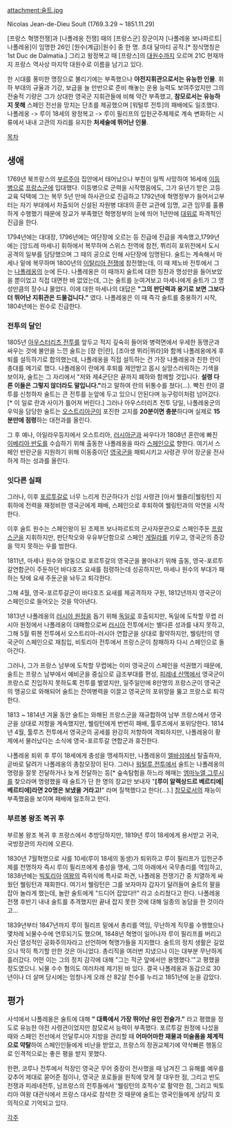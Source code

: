 attachment:술트.jpg

Nicolas Jean-de-Dieu Soult (1769.3.29 ~ 1851.11.29)

[프랑스 혁명전쟁]과 [나폴레옹 전쟁] 때의 [프랑스군] 장군이자 [나폴레옹 보나파르트|나폴레옹]이 임명한 26인 [원수(계급)|원수] 중 한 명. 초대 달마티 공작.[* 정식명칭은 1st Duc de Dalmatia.] 그리고 왕정복고 때 [프랑스]의 [[대원수]]까지 오르며 21C 현재까지 프랑스 역사상 마지막 대원수로 이름을 남기고 있다.

한 시대를 풍미한 명장으로 불리기에는 부족했으나 '''야전지휘관으로서는 유능한 인물'''. 휘하 부대의 규율과 기강, 보급을 늘 만반으로 준비 해놓는 운용 능력도 보여주었지만 그의 전술적 기량은 그가 상대한 영국군 지휘관들에 비해 약간 부족했고, '''참모로서는 유능하지 못해''' 스페인 전선을 망치는 단초를 제공했으며 [워털루 전투]의 패배에도 일조했다. 나폴레옹 -> 루이 18세의 왕정복고 -> 루이 필리프의 입헌군주체제로 계속 변화하는 시류에서 내내 고관의 자리를 유지한 '''처세술에 뛰어난 인물'''.

[[목차]]
== 생애 ==
1769년 북프랑스의 [[부르주아]] 집안에서 태어났으나 부친이 일찍 사망하여 16세에 [[이등병]]으로 [[프랑스군]]에 입대했다. 이등병으로 군력을 시작했음에도, 그가 유년기 받은 고등교육 덕택에 그는 복무 5년 만에 하사관으로 진급하고 1792년에 혁명정부가 들어서고부터는 자기 부대에서 차출되어 신설된 자원병 대대의 훈련 교관에 임명, 교관 임무를 훌륭하게 수행했기 때문에 장교가 부족했던 혁명정부의 눈에 띄어 1년만에 [[대위]]로 파격적인 진급을 한다.

1794년에는 대대장, 1796년에는 여단장에 오르는 등 진급에 진급을 계속했고,1799년에는 [앙드레 마세나] 휘하에서 복무하며 스위스 전역에 참전, 쮜리히 포위전에서 도시 공격의 일부를 담당했으며 그 때의 공으로 인해 사단장에 임명된다. 술트는 계속해서 마세나 밑에 복무하며 1800년의 [[이탈리아 전쟁]]에 참전했는데, 이 때 제노바 전투에서 그는 [[나폴레옹 보나파르트|나폴레옹]]의 눈에 든다. 나폴레옹은 이 때까지 술트에 대한 칭찬과 명성만을 들어보았을 뿐이었고 직접 대면한 바 없었는데, 그는 술트를 눈여겨보고 마세나에게 술트가 그 명성만큼의 장수냐 물었다. 이에 대한 마세나의 대답은 '''"그의 판단력과 용기로 보면 그보다 더 뛰어난 지휘관은 드물겁니다."''' 였다. 나폴레옹은 이 때 즉각 술트를 중용하기 시작, 1804년에는 원수로 진급한다.

=== 전투의 달인 ===
1805년 [[아우스터리츠 전투]]를 앞두고 적지 깊숙히 들어와 병력면에서 우세한 동맹군과 싸우는 것에 불안을 느낀 술트는 [장 란|란], [조아생 뮈라|뮈라]와 함께 나폴레옹에게 후퇴를 설득하기로 합의했는데, 나폴레옹을 직접 설득하는 건 가장 나폴레옹과 친한 란이 총대를 메기로 했다. 나폴레옹이 란에게 후퇴를 제안받고 몹시 실망스러워하는 기색을 보이자, 술트는 그 자리에서 "저와 제4군단은 끝까지 폐하와 함께할 것입니다. '''설령 다른 이들은 그렇지 않더라도 말입니다."'''라고 말하여 란의 뒤통수를 쳤다(...). 빡친 란이 결투를 신청하자 술트는 큰 전투를 눈앞에 두고 있으니 안된다며 능구렁이처럼 넘어갔다.[* 이 일로 란과 사이가 틀어져 버린다.] 그러나 아우스터리츠 전투 당일, 나폴레옹군의 우익을 담당한 술트는 [[오스트리아]]군이 포진한 고지를 '''20분이면 충분'''하다며 실제로 '''15분만에 점령'''하는 대전과를 올린다.

그 후 예나, 아일라우등지에서 오스트리아, [[러시아군]]과 싸우다가 1808년 혼란에 빠진 [[이베리아 반도]]를 수습하기 위해 출동한 나폴레옹을 따라 [[스페인]]으로 향한다. 여기서 스페인 반란군을 지원하기 위해 이동중이던 [[영국군]]을 패퇴시키고 사령관 무어 장군을 전사하게 하는 성과를 올린다. 

=== 잇다른 실패 ===
그러나, 이후 [[포르투갈]]로 너무 느리게 진군하다가 신임 사령관 [아서 웰즐리|웰링턴] 지휘하에 전력을 재정비한 영국군에게 패배, 스페인으로 후퇴하여 웰링턴과의 악연을 시작한다.

이후 술트 원수는 스페인왕이 된 조제프 보나파르트의 군사자문관으로 스페인주둔 [[프랑스군]]을 지휘하지만, 판단착오와 우유부단함으로 스페인 [[게릴라]]를 키우고, 영국군의 증강을 막지 못하는 우를 범한다.

1811년, 마세나 원수와 양동으로 포르투갈의 영국군을 몰아내기 위해 출동, 영국-포르투갈연합군이 주둔하던 바다호즈 요새를 점령하는데 성공하지만, 마세나 원수의 부대가 패하는 탓에 요새 주둔군을 놔두고 퇴각한다.

그해 4월, 영국-포르투갈군이 바다호즈 요새를 제공격하자 구원, 1812년까지 영국군이 스페인으로 들어오는 것을 막아낸다.

1813년 나폴레옹의 [[러시아 원정]]을 돕기 위해 [[독일]]로 호출되지만, 독일에 도착할 무렵 러시아 원정에서 나폴레옹이 대패함으로써 [[러시아]] 전투에서는 별다른 성과를 내지 못하고, 그해 5월 뤼첸 전투에서 오스트리아-러시아 연합군을 상대로 활약하지만, 웰링턴의 영국군이 스페인으로 재침입, 비토리아 전투에서 프랑스군이 참패하자 다시 스페인으로 돌아간다.

그러나, 그가 프랑스 남부에 도착할 무렵에는 이미 영국군이 스페인을 석권했기 때문에, 술트는 프랑스 남부에서 예비군을 중심으로 급조부대를 편성, [[피레네 산맥]]에서 영국군이 프랑스로 진입하지 못하도록 전투를 벌였지만, 일주일만에 8만명의 프랑스군이 영국군의 맹공으로 와해되어 술트는 잔여병력을 이끌고 영국군의 포위망을 뚫고 프랑스로 퇴각한다.

1813 ~ 1814년 겨울 동안 술트는 와해된 프랑스군을 재규합하여 남부 프랑스에서 영국군을 상대로 저항을 계속했지만, 웰링턴에게 번번히 패배, 툴루즈에서 포위당한다. 1814년 4월, 툴루즈 전투에서 영국군의 공세를 완강히 저항하여 격퇴하지만, 나폴레옹이 황제에서 물러났다는 소식에 영국-포르투갈 연합군과 휴전한다.

나폴레옹 퇴위 후 루이 18세에게 충성을 맹세하지만, 나폴레옹이 [[엘바섬]]에서 탈출하자, 곧바로 달려가 나폴레옹의 총참모장이 된다. 그러나 [[워털루 전투]]에서 술트는 나폴레옹의 명령을 잘못 전달하거나 늦게 전달하는 등[* 숲속탐험을 하느라 헤매는 [[엠마누엘 그루시]]를 찾으라며 명령했을 때 술트가 단 한 명의 장교만 보내자 "'''[루이 알렉상드르 베르티에|베르티에]라면 20명은 보냈을 거라고!'''" 라며 질책했다고 한다(…).] [[참모]]로서의 재능이 부족했음을 보이며 패배에 일조하고 만다.

=== 부르봉 왕조 복귀 후 ===
부르봉 왕조 복귀 후 프랑스에서 추방당하지만, 1819년 루이 18세에게 용서받고 귀국, 국방장관의 자리에 오른다.

1830년 7월혁명으로 샤를 10세(루이 18세의 동생)가 퇴위하고 루이 필리프가 입헌군주제를 천명하자 즉시 루이 필리프에게 충성을 맹세, 그의 아래에서 국무총리를 역임하고, 1838년에는 [[빅토리아]] [[여왕]]의 즉위식에 특사로 파견, 나폴레옹 전쟁기간 중 치열하게 싸웠던 웰링턴과 재회한다. 여기서 웰링턴은 그를 보자마자 갑자기 달려들어 술트의 팔을 잡아 놀라게 했는데, 놀란 술트에게 "드디어 잡았다!!" 라고 소리쳤다고 한다. 나폴레옹 전쟁 후반기 내내 술트를 추격했지만 끝내 잡지 못한 것에 대해 일종의 농담을 한 것이라고...

1839년부터 1847년까지 루이 필리프 밑에서 총리를 역임, 무난하게 직무를 수행했으나 몇차례 뇌물수수에 연루되기도 했으며, 1848년 혁명이 일어나자 루이 필리프를 버리고 자신 열성적인 공화주의자라고 선언하며 혁명가들을 지지했다. 술트의 정치 생활은 길었으나 딱히 특기할 만한 것은 아니었다. 총리직을 여러번 지냈으나 이는 대부분 무난하게 흘러갔다. 어떤 이는 그의 정치 감각에 대해 "그는 적군 앞에서만 용맹했다.'"고 평했을 정도였으니. 뇌물 수수 혐의도 여러차례 제기된 바 있다.
결국 나폴레옹과 동갑으로 30년이나 더 살며 당시에는 엄청나게 오래 산 82살 천수를 누리고 1851년에 눈을 감았다.

== 평가 ==
사석에서 나폴레옹은 술트에 대해 '''" 대륙에서 가장 뛰어난 유인 전술가."''' 라고 평했을 정도로 유능한 야전 사령관이었지만 참모로서 능력이 부족했다. 포르투갈 원정에 나섰을 때와 스페인 전선에서 안달루시아 지방을 관리할 때 '''어마어마한 재물과 미술품을 체계적으로 약탈'''하여 스페인인들에게 비난을 받았고, 프랑스의 정권교체기에 약삭빠른 행동으로 인격적으로는 좋은 평을 받지 못했다.

한편, 코루나 전투에서 적장인 영국군 무어 중장이 전사했을 때 남겨진 그 유해를 예우를 갖추어 제대로 묻어준 점이나, 영국군 포로들을 원칙에 맞게 잘 대우한 점, 그리고 반도전쟁과 피레네전투, 남프랑스의 전투들에서 '웰링턴의 호적수'로 활약한 점, 그리고 빅토리아 여왕 대관식에서 프랑스 대사로 참석한 것 때문에 술트는 영국인들에게 상당히 호의적으로 기억되고 있다.

[[각주]]
